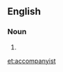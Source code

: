 ==English==

===Noun===
{{en-noun}}

# {{alternative spelling of|accompanist|lang=en}}

[[et:accompanyist]]